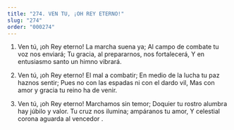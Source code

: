 ```yaml
---
title: "274. VEN TU, ¡OH REY ETERNO!"
slug: "274"
order: "000274"
---
```


1. Ven tú, ¡oh Rey eterno! La marcha suena ya; Al campo de combate tu voz nos enviará;
Tu gracia, al prepararnos, nos fortalecerá, Y	en entusiasmo santo un himno vibrará.

2. Ven tú, ¡oh Rey eterno! El mal a combatir; En medio de la lucha tu paz haznos sentir; Pues no con las espadas ni con el dardo vil, Mas con amor y gracia tu reino ha de venir.

3. Ven tú, ¡oh Rey eterno! Marchamos sin temor; Doquier tu rostro alumbra hay júbilo y valor. Tu cruz nos ilumina; ampáranos tu amor,
Y celestial corona aguarda al vencedor .